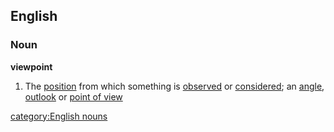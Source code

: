 ==English==
===Noun===
'''viewpoint'''
#The [[position]] from which something is [[observe]]d or [[consider]]ed; an [[angle]], [[outlook]] or [[point of view]]
[[category:English nouns]]